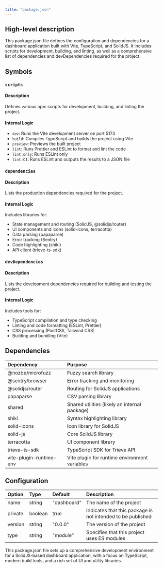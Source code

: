 ```yaml
---
title: "package.json"
---
```


## High-level description
This package.json file defines the configuration and dependencies for a dashboard application built with Vite, TypeScript, and SolidJS. It includes scripts for development, building, and linting, as well as a comprehensive list of dependencies and devDependencies required for the project.

## Symbols

### `scripts`
#### Description
Defines various npm scripts for development, building, and linting the project.

#### Internal Logic
- `dev`: Runs the Vite development server on port 5173
- `build`: Compiles TypeScript and builds the project using Vite
- `preview`: Previews the built project
- `lint`: Runs Prettier and ESLint to format and lint the code
- `lint:only`: Runs ESLint only
- `lint:CI`: Runs ESLint and outputs the results to a JSON file

### `dependencies`
#### Description
Lists the production dependencies required for the project.

#### Internal Logic
Includes libraries for:
- State management and routing (SolidJS, @solidjs/router)
- UI components and icons (solid-icons, terracotta)
- Data parsing (papaparse)
- Error tracking (Sentry)
- Code highlighting (shiki)
- API client (trieve-ts-sdk)

### `devDependencies`
#### Description
Lists the development dependencies required for building and testing the project.

#### Internal Logic
Includes tools for:
- TypeScript compilation and type checking
- Linting and code formatting (ESLint, Prettier)
- CSS processing (PostCSS, Tailwind CSS)
- Building and bundling (Vite)

## Dependencies
| Dependency | Purpose |
|:-----------|:--------|
| @nozbe/microfuzz | Fuzzy search library |
| @sentry/browser | Error tracking and monitoring |
| @solidjs/router | Routing for SolidJS applications |
| papaparse | CSV parsing library |
| shared | Shared utilities (likely an internal package) |
| shiki | Syntax highlighting library |
| solid-icons | Icon library for SolidJS |
| solid-js | Core SolidJS library |
| terracotta | UI component library |
| trieve-ts-sdk | TypeScript SDK for Trieve API |
| vite-plugin-runtime-env | Vite plugin for runtime environment variables |

## Configuration
| Option | Type | Default | Description |
|:-------|:-----|:--------|:------------|
| name | string | "dashboard" | The name of the project |
| private | boolean | true | Indicates that this package is not intended to be published |
| version | string | "0.0.0" | The version of the project |
| type | string | "module" | Specifies that this project uses ES modules |

This package.json file sets up a comprehensive development environment for a SolidJS-based dashboard application, with a focus on TypeScript, modern build tools, and a rich set of UI and utility libraries.
